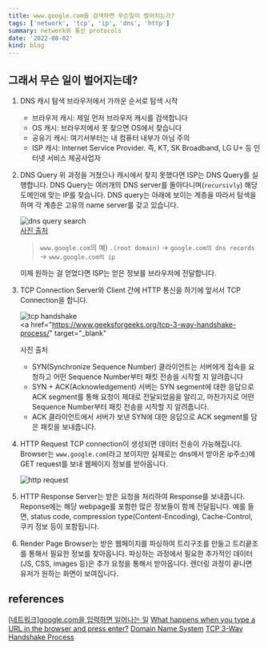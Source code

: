 ```yaml
---
title: www.google.com을 검색하면 무슨일이 벌어지는가?
tags: ['network', 'tcp', 'ip', 'dns', 'http']
summary: network와 통신 protocols
date: '2022-08-02'
kind: blog
---
```


## 그래서 무슨 일이 벌어지는데?

1. DNS 캐시 탐색
   브라우저에서 가까운 순서로 탐색 시작
   - 브라우저 캐시:
     제일 먼저 브라우저 캐시를 검색합니다
   - OS 캐시:
     브라우저에서 못 찾으면 OS에서 찾습니다
   - 공유기 캐시:
     여기서부터는 내 컴퓨터 내부가 아님 주의
   - ISP 캐시:
     Internet Service Provider. 즉, KT, SK Broadband, LG U+ 등 인터넷 서비스 제공사업자
2. DNS Query
   위 과정을 거쳤으나 캐시에서 찾지 못했다면 ISP는 DNS Query를 실행합니다.
   DNS Query는 여러개의 DNS server를 돌아다니며(`recursivly`) 해당 도메인에 맞는 IP를 찾습니다.
   DNS query는 아래에 보이는 계층을 따라서 탐색을 하며 각 계층은 고유의 name server를 갖고 있습니다.

   <Image
     src="/blog/google/1.png"
     width={1005}
     height={466}
     alt="dns query search"
   />
   <br />
   <a href="https://webhostinggeeks.com/guides/dns/" target="_blank">
     사진 출처
   </a>

   > `www.google.com`의 예)
   > `.(root domain)` → `google.com의 dns records` → `www.google.com의 ip`

   이제 원하는 걸 얻었다면 ISP는 얻은 정보를 브라우저에 전달합니다.

3. TCP Connection
   Server와 Client 간에 HTTP 통신을 하기에 앞서서 TCP Connection을 합니다.

   <Image
     src="/blog/google/TCP-connection-1.png"
     width={492}
     height={221}
     alt="tcp handshake"
   />
   <br />
   <a
     href="https://www.geeksforgeeks.org/tcp-3-way-handshake-process/"
     target="_blank"
   >
     사진 출처
   </a>

   - SYN(Synchronize Sequence Number)
     클라이언트는 서버에게 접속을 요청하고 어떤 Sequence Number부터 패킷 전송을 시작할 지 알려줍니다
   - SYN + ACK(Acknowledgement)
     서버는 SYN segment에 대한 응답으로 ACK segment를 통해 요청이 제대로 전달되었음을 알리고, 마찬가지로 어떤 Sequence Number부터 패킷 전송을 시작할 지 알려줍니다.
   - ACK
     클라이언트에서 서버가 보낸 SYN에 대한 응답으로 ACK segment를 담은 패킷을 보내줍니다.

4. HTTP Request
   TCP connection이 생성되면 데이터 전송이 가능해집니다.
   Browser는 `www.google.com`(라고 보이지만 실제로는 dns에서 받아온 ip주소)에 GET request를 보내 웹페이지 정보를 받아옵니다.

   <Image
     src="/blog/google/sample-request-header.png"
     width={975}
     height={246}
     alt="http request"
   />

5. HTTP Response
   Server는 받은 요청을 처리하여 Response를 보내줍니다.
   Reponse에는 해당 webpage를 포함한 많은 정보들이 함께 전달됩니다.
   예를 들면, status code, compression type(Content-Encoding), Cache-Control, 쿠키 정보 등이 포함됩니다.

6. Render Page
   Browser는 받은 웹페이지를 파싱하여 트리구조를 만들고 트리끝조를 통해서 필요한 정보를 찾아옵니다.
   파싱하는 과정에서 필요한 추가적인 데이터(JS, CSS, images 등)은 추가 요청을 통해서 받아옵니다.
   렌더링 과정이 끝나면 유저가 원하는 화면이 보여집니다.

## references

[[네트워크]google.com을 입력하면 일어나는 일](https://bohyeon-n.github.io/deploy/network/internet-2.html)
[What happens when you type a URL in the browser and press enter?](https://medium.com/@maneesha.wijesinghe1/what-happens-when-you-type-an-url-in-the-browser-and-press-enter-bb0aa2449c1a)
[Domain Name System](https://webhostinggeeks.com/guides/dns/)
[TCP 3-Way Handshake Process](https://www.geeksforgeeks.org/tcp-3-way-handshake-process/)
